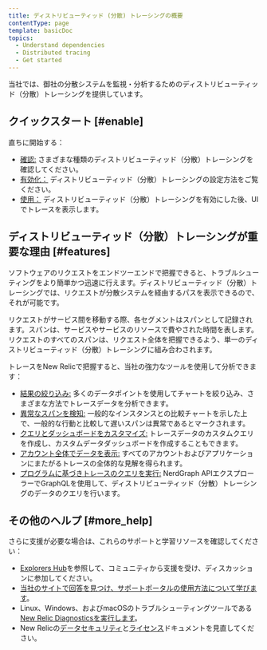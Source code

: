 ```yaml
---
title: ディストリビューティッド (分散) トレーシングの概要
contentType: page
template: basicDoc
topics:
  - Understand dependencies
  - Distributed tracing
  - Get started
---
```


当社では、御社の分散システムを監視・分析するためのディストリビューティッド（分散）トレーシングを提供しています。

## クイックスタート [#enable]

直ちに開始する：

* [確認:](/docs/understand-dependencies/distributed-tracing/get-started/how-new-relic-distributed-tracing-works#sampling) さまざまな種類のディストリビューティッド（分散）トレーシングを確認してください。
* [有効化：](/docs/understand-dependencies/distributed-tracing/enable-configure/overview-enable-distributed-tracing) ディストリビューティッド（分散）トレーシングの設定方法をご覧ください。
* [使用：](/docs/apm/distributed-tracing/ui-data/understand-use-distributed-tracing-data) ディストリビューティッド（分散）トレーシングを有効にした後、UIでトレースを表示します。

## ディストリビューティッド（分散）トレーシングが重要な理由 [#features]

ソフトウェアのリクエストをエンドツーエンドで把握できると、トラブルシューティングをより簡単かつ迅速に行えます。ディストリビューティッド（分散）トレーシングでは、リクエストが分散システムを経由するパスを表示できるので、それが可能です。

リクエストがサービス間を移動する際、各セグメントはスパンとして記録されます。スパンは、サービスやサービスのリソースで費やされた時間を表します。リクエストのすべてのスパンは、リクエスト全体を把握できるよう、単一のディストリビューティッド（分散）トレーシングに組み合わされます。

トレースをNew Relicで把握すると、当社の強力なツールを使用して分析できます：

* [結果の絞り込み:](/docs/apm/distributed-tracing/ui-data/understand-use-distributed-tracing-data) 多くのデータポイントを使用してチャートを絞り込み、さまざまな方法でトレースデータを分析できます。
* [異常なスパンを検知:](/docs/apm/distributed-tracing/ui-data/understand-use-distributed-tracing-data#anomalous-spans) 一般的なインスタンスとの比較チャートを示した上で、一般的な行動と比較して遅いスパンは異常であるとマークされます。
* [クエリとダッシュボードをカスタマイズ:](/docs/insights/use-insights-ui/manage-dashboards/create-edit-copy-insights-dashboards) トレースデータのカスタムクエリを作成し、カスタムデータダッシュボードを作成することもできます。
* [アカウント全体でデータを表示:](/docs/apm/distributed-tracing/ui-data/additional-distributed-tracing-features-new-relic-one) すべてのアカウントおよびアプリケーションにまたがるトレースの全体的な見解を得られます。
* [プログラムに基づきトレースのクエリを実行:](/docs/apis/graphql-api/tutorials/query-distributed-trace-data-using-graphql-api) NerdGraph APIエクスプローラーでGraphQLを使用して、ディストリビューティッド（分散）トレーシングのデータのクエリを行います。

## その他のヘルプ [#more_help]

さらに支援が必要な場合は、これらのサポートと学習リソースを確認してください：

* [Explorers Hub](https://discuss.newrelic.com/)を参照して、コミュニティから支援を受け、ディスカッションに参加してください。
* [当社のサイトで回答を見つけ、サポートポータルの使用方法について学びます](/docs/using-new-relic/welcome-new-relic/get-started/find-help-use-support-portal)。
* Linux、Windows、およびmacOSのトラブルシューティングツールである[New Relic Diagnosticsを実行します](/docs/using-new-relic/cross-product-functions/troubleshooting/new-relic-diagnostics)。
* New Relicの[データセキュリティ](/docs/security)と[ライセンス](/docs/licenses)ドキュメントを見直してください。
